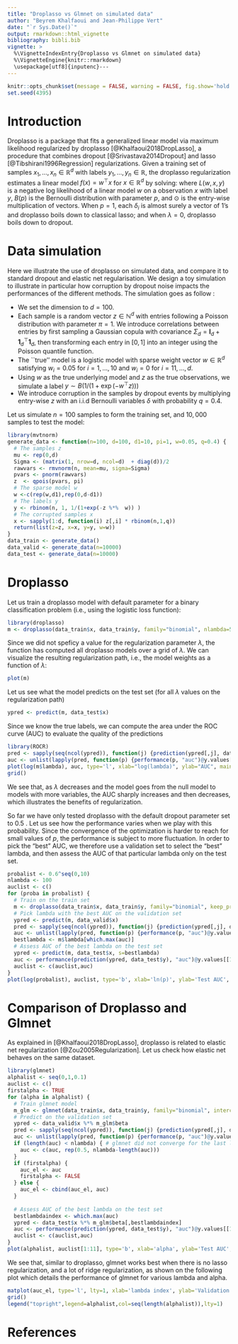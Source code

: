 ```yaml
---
title: "Droplasso vs Glmnet on simulated data"
author: "Beyrem Khalfaoui and Jean-Philippe Vert"
date: "`r Sys.Date()`"
output: rmarkdown::html_vignette
bibliography: bibli.bib
vignette: >
  %\VignetteIndexEntry{Droplasso vs Glmnet on simulated data}
  %\VignetteEngine{knitr::rmarkdown}
  \usepackage[utf8]{inputenc}---
---
```


```r
knitr::opts_chunk$set(message = FALSE, warning = FALSE, fig.show='hold', fig.width=3.4, fig.height=3.4)
set.seed(4395)
```

# Introduction  

Droplasso is a package that fits a generalized linear model via maximum likelihood regularized by droplasso [@Khalfaoui2018DropLasso], a procedure that combines dropout [@Srivastava2014Dropout] and lasso [@Tibshirani1996Regression] regularizations. Given a training set of samples $x_1,\ldots,x_n\in\mathbb{R}^d$ with labels $y_1,\ldots,y_n\in\mathbb{R}$, the droplasso regularization estimates a linear model $f(x)=w^\top x$ for $x\in\mathbb{R}^d$ by solving:
\begin{equation}
  \min_{w \in \mathbb{R}^d}   \left\{ \frac{1}{n} \sum_{i=1}^{n} \underset{\delta_i \sim B(p)^d}{ \mathbb {E}}  L\left(w,\delta_i  \odot \frac{x_{i,}}{p}  , y_{i} \right)   +  \lambda  \left \| w\right \|_{1} \right\}  \,,
\end{equation}
where $L(w,x,y)$ is a negative log likelihood of a linear model $w$ on a observation $x$ with label $y$, $B(p)$ is the Bernoulli distribution with parameter $p$, and $\odot$ is the entry-wise multiplication of vectors. When $p=1$, each $\delta_i$ is almost surely a vector of $1$'s and droplasso boils down to classical lasso; and when $\lambda=0$, droplasso boils down to dropout.

# Data simulation

Here we illustrate the use of droplasso on simulated data, and compare it to standard dropout and elastic net regularisation. We design a toy simulation to illustrate in particular how corruption by dropout noise impacts the performances of the different methods. The simulation goes as follow : 

- We set the dimension to $d=100$.
- Each sample is a random vector $z\in\mathbb{N}^d$ with entries following a Poisson distribution with parameter $\pi=1$. We introduce correlations between entries by first sampling a Gaussian copula with covariance $\Sigma_d = \mathbf{I}_d + \mathbf{1}_{d}^{\top} \mathbf{1}_d$, then transforming each entry in $[0,1]$ into an integer using the Poisson quantile function.
- The ``true'' model is a logistic model with sparse weight vector $w\in\mathbb{R}^d$ satisfying $w_i=0.05$ for $i=1,\ldots,10$ and $w_i=0$ for $i=11,\ldots,d.$
- Using $w$ as the true underlying model and $z$ as the true observations, we simulate a label $y \sim B( 1/(1+\exp(-w^\top z )) )$  
- We introduce corruption in the samples by dropout events by multiplying entry-wise $z$ with an i.i.d Bernoulli variables $\delta$ with probability $q=0.4$.

Let us simulate $n=100$ samples to form the training set, and $10,000$ samples to test the model:
```r
library(mvtnorm)
generate_data <- function(n=100, d=100, d1=10, pi=1, w=0.05, q=0.4) {
  # The samples z
  mu <- rep(0,d)
  Sigma <- (matrix(1, nrow=d, ncol=d)  + diag(d))/2
  rawvars <- rmvnorm(n, mean=mu, sigma=Sigma)
  pvars <- pnorm(rawvars)
  z  <- qpois(pvars, pi)
  # The sparse model w
  w <-c(rep(w,d1),rep(0,d-d1))
  # The labels y
  y <- rbinom(n, 1, 1/(1+exp(-z %*%  w)) )
  # The corrupted samples x
  x <- sapply(1:d, function(i) z[,i] * rbinom(n,1,q))
  return(list(z=z, x=x, y=y, w=w))
}
data_train <- generate_data()
data_valid <- generate_data(n=10000)
data_test <- generate_data(n=10000)
```

# Droplasso
Let us train a droplasso model with default parameter for a binary classification problem (i.e., using the logistic loss function):
```r
library(droplasso)
m <- droplasso(data_train$x, data_train$y, family="binomial", nlambda=50)
```
Since we did not speficy a value for the regularization parameter $\lambda$, the function has computed all droplasso models over a grid of $\lambda$. We can visualize the resulting regularization path, i.e., the model weights as a function of $\lambda$:
```r
plot(m)
```
Let us see what the model predicts on the test set (for all $\lambda$ values on the regularization path)
```r
ypred <- predict(m, data_test$x)
```
Since we know the true labels, we can compute the area under the ROC curve (AUC) to evaluate the quality of the predictions
```r
library(ROCR)
pred <- sapply(seq(ncol(ypred)), function(j) {prediction(ypred[,j], data_test$y)})
auc <- unlist(lapply(pred, function(p) {performance(p, "auc")@y.values[[1]]}))
plot(log(m$lambda), auc, type='l', xlab="log(lambda)", ylab="AUC", main="Droplasso AUC on the test set")
grid()
```
We see that, as $\lambda$ decreases and the model goes from the null model to models with more variables, the AUC sharply increases and then decreases, which illustrates the benefits of regularization.

So far we have only tested droplasso with the default dropout parameter set to 0.5 . Let us see how the performance varies when we play with this probability. Since the convergence of the optimization is harder to reach for small values of $p$, the performance is subject to more fluctuation. In order to pick the "best" AUC, we therefore use a validation set to select the "best" lambda, and then assess the AUC of that particular lambda only on the test set.
```r
probalist <- 0.6^seq(0,10)
nlambda <- 100
auclist <- c()
for (proba in probalist) {
  # Train on the train set
  m <- droplasso(data_train$x, data_train$y, family="binomial", keep_prob=proba, nlambda=nlambda, n_passes = 10000)
  # Pick lambda with the best AUC on the validation set
  ypred <- predict(m, data_valid$x)
  pred <- sapply(seq(ncol(ypred)), function(j) {prediction(ypred[,j], data_valid$y)})
  auc <- unlist(lapply(pred, function(p) {performance(p, "auc")@y.values[[1]]}))
  bestlambda <- m$lambda[which.max(auc)]
  # Assess AUC of the best lambda on the test set
  ypred <- predict(m, data_test$x, s=bestlambda)
  auc <- performance(prediction(ypred, data_test$y), "auc")@y.values[[1]]
  auclist <- c(auclist,auc)
}
plot(log(probalist), auclist, type='b', xlab='ln(p)', ylab='Test AUC', main='Droplasso: AUC vs p for best lambda')
```
# Comparison of Droplasso and Glmnet
As explained in [@Khalfaoui2018DropLasso], droplasso is related to elastic net regularization [@Zou2005Regularization]. Let us check how elastic net behaves on the same dataset.
```r
library(glmnet)
alphalist <- seq(0,1,0.1)
auclist <- c()
firstalpha <- TRUE
for (alpha in alphalist) {
  # Train glmnet model
  m_glm <- glmnet(data_train$x, data_train$y, family="binomial", intercept=F, alpha=alpha, standardize = F, nlambda=nlambda)
  # Predict on the validation set
  ypred <- data_valid$x %*% m_glm$beta
  pred <- sapply(seq(ncol(ypred)), function(j) {prediction(ypred[,j], data_valid$y)})
  auc <- unlist(lapply(pred, function(p) {performance(p, "auc")@y.values[[1]]}))
  if (length(auc) < nlambda) { # glmnet did not converge for the last lambda values
    auc <- c(auc, rep(0.5, nlambda-length(auc)))
  }
  if (firstalpha) {
    auc_el <- auc
    firstalpha <- FALSE
  } else {
    auc_el <- cbind(auc_el, auc)
  }
  
  # Assess AUC of the best lambda on the test set
  bestlambdaindex <- which.max(auc)
  ypred <- data_test$x %*% m_glm$beta[,bestlambdaindex]
  auc <- performance(prediction(ypred, data_test$y), "auc")@y.values[[1]]
  auclist <- c(auclist,auc)
}
plot(alphalist, auclist[1:11], type='b', xlab='alpha', ylab='Test AUC', main='Glmnet: AUC vs alpha for best lambda')
```
We see that, similar to droplasso, glmnet works best when there is no lasso regularization, and a lot of ridge regularization, as shown on the following plot which details the performance of glmnet for various lambda and alpha.
```r
matplot(auc_el, type='l', lty=1, xlab='lambda index', ylab='Validation AUC', main="Glmnet, different alpha's", legend=alphalist)
grid()
legend("topright",legend=alphalist,col=seq(length(alphalist)),lty=1)
```

# References
